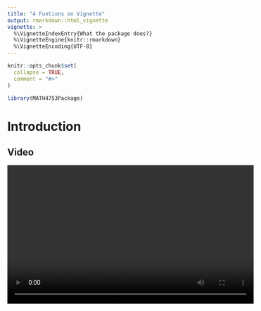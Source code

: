 ```yaml
---
title: "4 Funtions on Vignette"
output: rmarkdown::html_vignette
vignette: >
  %\VignetteIndexEntry{What the package does?}
  %\VignetteEngine{knitr::rmarkdown}
  %\VignetteEncoding{UTF-8}
---
```


```r
knitr::opts_chunk$set(
  collapse = TRUE,
  comment = "#>"
)
```

```r
library(MATH4753Package)
```

# Introduction 

## Video

<video width="560" height="315" controls>
  <source src="Rpackage.mp4" type="video/mp4">
  Your browser does not support the video tag.
</video>


## 1/The First Function
```r
set.seed(23);x = rnorm(30,mean=10,sd=12)
MATH4753Package::myci(x)
```

## 2/The Second Function
```r
MATH4753Package::myncurve(x=5,mu =10, sigma =4)
```

## 3/ The Third Function
```r
MATH4753Package::myf(iter=1000,n=10,p=0.5)
```

## 4/ The Fourth Function
```r
MATH4753Package::myboot2(x=rnorm(30))
```


